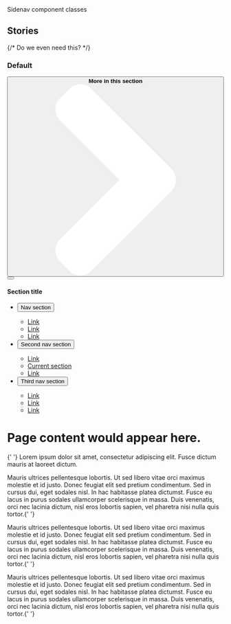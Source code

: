 
<Meta title="Components/Sidenav" id="components/sidenav" />

<Title>Sidenav</Title>
<Subtitle>Sidenav component classes</Subtitle>
<MaturityScale
  category={additionalDocs['Sidenav'].maturityCategory}
  level={additionalDocs['Sidenav'].maturityLevel}
/>
<Guidance
  href={additionalDocs['Sidenav'].guidanceHref}
  name={additionalDocs['Sidenav'].guidanceName}
/>

## Stories

{/* Do we even need this? */}

### Default

<Canvas>
  <Story name="Default">
    <div>
      <button
        type="button"
        className="va-btn-sidebarnav-trigger"
        aria-controls="va-detailpage-sidebar"
      >
        <span>
          <b>More in this section</b>
          <svg
            xmlns="http://www.w3.org/2000/svg"
            width="444.819"
            height="444.819"
            viewBox="0 0 444.819 444.819"
          >
            <path
              fill="#ffffff"
              d="M352.025 196.712L165.885 10.848C159.028 3.615 150.468 0 140.185 0s-18.84 3.62-25.696 10.848l-21.7 21.416c-7.045 7.043-10.567 15.604-10.567 25.692 0 9.897 3.52 18.56 10.566 25.98L231.544 222.41 92.785 361.168c-7.04 7.043-10.563 15.604-10.563 25.693 0 9.9 3.52 18.566 10.564 25.98l21.7 21.417c7.043 7.043 15.612 10.564 25.697 10.564 10.09 0 18.656-3.52 25.697-10.564L352.025 248.39c7.046-7.423 10.57-16.084 10.57-25.98.002-10.09-3.524-18.655-10.57-25.698z"
            ></path>
          </svg>
        </span>
      </button>
    </div>
    <div className="vads-l-grid-container large-screen:vads-u-padding-x--0 vads-u-padding-y--2">
      <div className="vads-l-row vads-u-margin-x--neg2p5">
        <div className="vads-l-col--12 vads-u-padding-x--2p5 medium-screen:vads-l-col--4 large-screen:vads-l-col--3">
          <nav
            className="va-sidebarnav vads-u-width--full"
            id="va-detailpage-sidebar"
          >
            <div>
              <button
                type="button"
                aria-label="Close this menu"
                className="va-btn-close-icon va-sidebarnav-close"
              ></button>
              <div className="left-side-nav-title">
                <h4>Section title</h4>
              </div>
              <ul className="usa-accordion">
                <li>
                  <button
                    className="usa-accordion-button"
                    aria-expanded="false"
                    aria-controls="a1"
                  >
                    Nav section
                  </button>
                  <div
                    id="a1"
                    className="usa-accordion-content"
                    aria-hidden="true"
                  >
                    <ul className="usa-sidenav-list">
                      <li>
                        <a href="#">Link</a>
                      </li>
                      <li>
                        <a href="#">Link</a>
                      </li>
                      <li>
                        <a href="#">Link</a>
                      </li>
                    </ul>
                  </div>
                </li>
                <li>
                  <button
                    className="usa-accordion-button"
                    aria-expanded="true"
                    aria-controls="a2"
                  >
                    Second nav section
                  </button>
                  <div
                    id="a2"
                    className="usa-accordion-content"
                    aria-hidden="false"
                  >
                    <ul className="usa-sidenav-list">
                      <li>
                        <a href="#">Link</a>
                      </li>
                      <li className="active-level">
                        <a className="usa-current" href="#">
                          Current section
                        </a>
                      </li>
                      <li>
                        <a href="#">Link</a>
                      </li>
                    </ul>
                  </div>
                </li>
                <li>
                  <button
                    className="usa-accordion-button"
                    aria-expanded="false"
                    aria-controls="a3"
                  >
                    Third nav section
                  </button>
                  <div
                    id="a3"
                    className="usa-accordion-content"
                    aria-hidden="true"
                  >
                    <ul className="usa-sidenav-list">
                      <li>
                        <a href="#">Link</a>
                      </li>
                      <li>
                        <a href="#">Link</a>
                      </li>
                      <li>
                        <a href="#">Link</a>
                      </li>
                    </ul>
                  </div>
                </li>
              </ul>
            </div>
          </nav>
        </div>
        <div className="vads-l-col--12 vads-u-padding-x--2p5 medium-screen:vads-l-col--8 large-screen:vads-l-col--9">
          <div style={{ opacity: 0.5 }}>
            <h1 className="vads-u-margin-top--0">Page content would appear here.</h1>
            <p className="va-introtext">
              {' '}
              Lorem ipsum dolor sit amet, consectetur adipiscing elit. Fusce dictum
              mauris at laoreet dictum.
            </p>
            <p>
              Mauris ultrices pellentesque lobortis. Ut sed libero vitae orci
              maximus molestie et id justo. Donec feugiat elit sed pretium
              condimentum. Sed in cursus dui, eget sodales nisl. In hac
              habitasse platea dictumst. Fusce eu lacus in purus sodales
              ullamcorper scelerisque in massa. Duis venenatis, orci nec lacinia
              dictum, nisl eros lobortis sapien, vel pharetra nisi nulla quis
              tortor.{' '}
            </p>
            <p>
              Mauris ultrices pellentesque lobortis. Ut sed libero vitae orci
              maximus molestie et id justo. Donec feugiat elit sed pretium
              condimentum. Sed in cursus dui, eget sodales nisl. In hac
              habitasse platea dictumst. Fusce eu lacus in purus sodales
              ullamcorper scelerisque in massa. Duis venenatis, orci nec lacinia
              dictum, nisl eros lobortis sapien, vel pharetra nisi nulla quis
              tortor.{' '}
            </p>
            <p>
              Mauris ultrices pellentesque lobortis. Ut sed libero vitae orci
              maximus molestie et id justo. Donec feugiat elit sed pretium
              condimentum. Sed in cursus dui, eget sodales nisl. In hac
              habitasse platea dictumst. Fusce eu lacus in purus sodales
              ullamcorper scelerisque in massa. Duis venenatis, orci nec lacinia
              dictum, nisl eros lobortis sapien, vel pharetra nisi nulla quis
              tortor.{' '}
            </p>
          </div>
        </div>
      </div>
    </div>
  </Story>
</Canvas>
